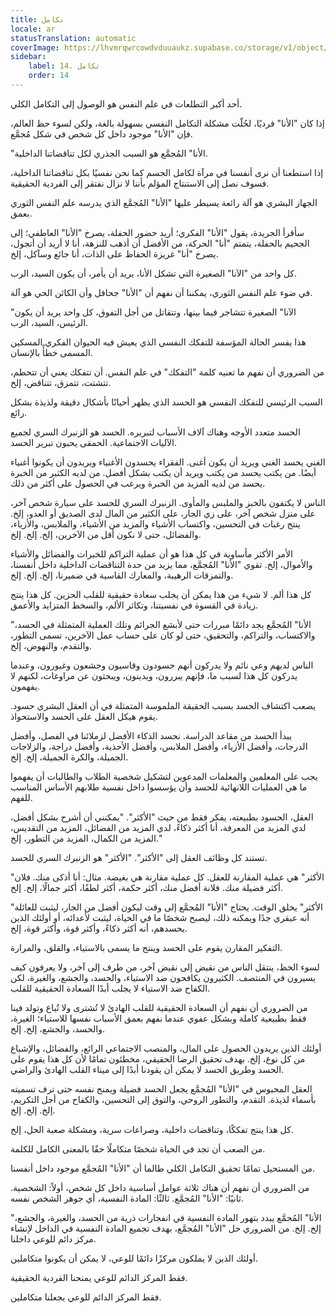 ```yaml
---
title: تكامل
locale: ar
statusTranslation: automatic
coverImage: https://lhvmrqwrcowdvduuaukz.supabase.co/storage/v1/object/public/strapi-uploads/small_cover-educacion-fundamental.webp-2d51a7828a2b1309555be27f7e2a61a0.webp
sidebar:
    label: 14. تكامل
    order: 14
---
```

أحد أكبر التطلعات في علم النفس هو الوصول إلى التكامل الكلي.

إذا كان "الأنا" فرديًا، لحُلّت مشكلة التكامل النفسي بسهولة بالغة، ولكن لسوء حظ العالم، فإن "الأنا" موجود داخل كل شخص في شكل مُجمَّع.

"الأنا" المُجمَّع هو السبب الجذري لكل تناقضاتنا الداخلية.

إذا استطعنا أن نرى أنفسنا في مرآة لكامل الجسم كما نحن نفسيًا بكل تناقضاتنا الداخلية، فسوف نصل إلى الاستنتاج المؤلم بأننا لا نزال نفتقر إلى الفردية الحقيقية.

الجهاز البشري هو آلة رائعة يسيطر عليها "الأنا" المُجمَّع الذي يدرسه علم النفس الثوري بعمق.

سأقرأ الجريدة، يقول "الأنا" الفكري؛ أريد حضور الحفلة، يصرخ "الأنا" العاطفي؛ إلى الجحيم بالحفلة، يتمتم "أنا" الحركة، من الأفضل أن أذهب للنزهة، أنا لا أريد أن أتجول، يصرخ "أنا" غريزة الحفاظ على الذات، أنا جائع وسآكل، إلخ.

كل واحد من "الآنا" الصغيرة التي تشكل الأنا، يريد أن يأمر، أن يكون السيد، الرب.

في ضوء علم النفس الثوري، يمكننا أن نفهم أن "الأنا" جحافل وأن الكائن الحي هو آلة.

"الآنا" الصغيرة تتشاجر فيما بينها، وتتقاتل من أجل التفوق، كل واحد يريد أن يكون الرئيس، السيد، الرب.

هذا يفسر الحالة المؤسفة للتفكك النفسي الذي يعيش فيه الحيوان الفكري المسكين المسمى خطأً بالإنسان.

من الضروري أن نفهم ما تعنيه كلمة "التفكك" في علم النفس. أن تتفكك يعني أن تتحطم، تتشتت، تتمزق، تتناقض، إلخ.

السبب الرئيسي للتفكك النفسي هو الحسد الذي يظهر أحيانًا بأشكال دقيقة ولذيذة بشكل رائع.

الحسد متعدد الأوجه وهناك آلاف الأسباب لتبريره. الحسد هو الزنبرك السري لجميع الآليات الاجتماعية. الحمقى يحبون تبرير الحسد.

الغني يحسد الغني ويريد أن يكون أغنى. الفقراء يحسدون الأغنياء ويريدون أن يكونوا أغنياء أيضًا. من يكتب يحسد من يكتب ويريد أن يكتب بشكل أفضل. من لديه الكثير من الخبرة يحسد من لديه المزيد من الخبرة ويرغب في الحصول على أكثر من ذلك.

الناس لا يكتفون بالخبز والملبس والمأوى. الزنبرك السري للحسد على سيارة شخص آخر، على منزل شخص آخر، على زي الجار، على الكثير من المال لدى الصديق أو العدو، إلخ. ينتج رغبات في التحسين، واكتساب الأشياء والمزيد من الأشياء، والملابس، والأزياء، والفضائل، حتى لا نكون أقل من الآخرين، إلخ. إلخ. إلخ.

الأمر الأكثر مأساوية في كل هذا هو أن عملية التراكم للخبرات والفضائل والأشياء والأموال، إلخ. تقوي "الأنا" المُجمَّع، مما يزيد من حدة التناقضات الداخلية داخل أنفسنا، والتمزقات الرهيبة، والمعارك القاسية في ضميرنا، إلخ. إلخ. إلخ.

كل هذا ألم. لا شيء من هذا يمكن أن يجلب سعادة حقيقية للقلب الحزين. كل هذا ينتج زيادة في القسوة في نفسيتنا، وتكاثر الألم، والسخط المتزايد والأعمق.

"الأنا" المُجمَّع يجد دائمًا مبررات حتى لأبشع الجرائم وتلك العملية المتمثلة في الحسد، والاكتساب، والتراكم، والتحقيق، حتى لو كان على حساب عمل الآخرين، تسمى التطور، والتقدم، والنهوض، إلخ.

الناس لديهم وعي نائم ولا يدركون أنهم حسودون وقاسيون وجشعون وغيورون، وعندما يدركون كل هذا لسبب ما، فإنهم يبررون، ويدينون، ويبحثون عن مراوغات، لكنهم لا يفهمون.

يصعب اكتشاف الحسد بسبب الحقيقة الملموسة المتمثلة في أن العقل البشري حسود. يقوم هيكل العقل على الحسد والاستحواذ.

يبدأ الحسد من مقاعد الدراسة. نحسد الذكاء الأفضل لزملائنا في الفصل، وأفضل الدرجات، وأفضل الأزياء، وأفضل الملابس، وأفضل الأحذية، وأفضل دراجة، والزلاجات الجميلة، والكرة الجميلة، إلخ. إلخ.

يجب على المعلمين والمعلمات المدعوين لتشكيل شخصية الطلاب والطالبات أن يفهموا ما هي العمليات اللانهائية للحسد وأن يؤسسوا داخل نفسية طلابهم الأساس المناسب للفهم.

العقل، الحسود بطبيعته، يفكر فقط من حيث "الأكثر". "يمكنني أن أشرح بشكل أفضل، لدي المزيد من المعرفة، أنا أكثر ذكاءً، لدي المزيد من الفضائل، المزيد من التقديس، المزيد من الكمال، المزيد من التطور، إلخ."

تستند كل وظائف العقل إلى "الأكثر". "الأكثر" هو الزنبرك السري للحسد.

"الأكثر" هي عملية المقارنة للعقل. كل عملية مقارنة هي بغيضة. مثال: أنا أذكى منك. فلان أكثر فضيلة منك. فلانة أفضل منك، أكثر حكمة، أكثر لطفًا، أكثر جمالًا، إلخ. إلخ.

"الأكثر" يخلق الوقت. يحتاج "الأنا" المُجمَّع إلى وقت ليكون أفضل من الجار، ليثبت للعائلة أنه عبقري جدًا ويمكنه ذلك، ليصبح شخصًا ما في الحياة، ليثبت لأعدائه، أو أولئك الذين يحسدهم، أنه أكثر ذكاءً، وأكثر قوة، وأكثر قوة، إلخ.

التفكير المقارن يقوم على الحسد وينتج ما يسمى بالاستياء، والقلق، والمرارة.

لسوء الحظ، ينتقل الناس من نقيض إلى نقيض آخر، من طرف إلى آخر، ولا يعرفون كيف يسيرون في المنتصف. الكثيرون يكافحون ضد الاستياء، والحسد، والجشع، والغيرة، لكن الكفاح ضد الاستياء لا يجلب أبدًا السعادة الحقيقية للقلب.

من الضروري أن نفهم أن السعادة الحقيقية للقلب الهادئ لا تُشترى ولا تُباع وتولد فينا فقط بطبيعية كاملة وبشكل عفوي عندما نفهم بعمق الأسباب نفسها للاستياء؛ الغيرة، والحسد، والجشع، إلخ. إلخ.

أولئك الذين يريدون الحصول على المال، والمنصب الاجتماعي الرائع، والفضائل، والإشباع من كل نوع، إلخ. بهدف تحقيق الرضا الحقيقي، مخطئون تمامًا لأن كل هذا يقوم على الحسد وطريق الحسد لا يمكن أن يقودنا أبدًا إلى ميناء القلب الهادئ والراضي.

العقل المحبوس في "الأنا" المُجمَّع يجعل الحسد فضيلة ويمنح نفسه حتى ترف تسميته بأسماء لذيذة. التقدم، والتطور الروحي، والتوق إلى التحسين، والكفاح من أجل التكريم، إلخ. إلخ. إلخ.

كل هذا ينتج تفككًا، وتناقضات داخلية، وصراعات سرية، ومشكلة صعبة الحل، إلخ.

من الصعب أن تجد في الحياة شخصًا متكاملًا حقًا بالمعنى الكامل للكلمة.

من المستحيل تمامًا تحقيق التكامل الكلي طالما أن "الأنا" المُجمَّع موجود داخل أنفسنا.

من الضروري أن نفهم أن هناك ثلاثة عوامل أساسية داخل كل شخص، أولاً: الشخصية. ثانيًا: "الأنا" المُجمَّع. ثالثًا: المادة النفسية، أي جوهر الشخص نفسه.

"الأنا" المُجمَّع يبدد بتهور المادة النفسية في انفجارات ذرية من الحسد، والغيرة، والجشع، إلخ. إلخ. من الضروري حل "الأنا" المُجمَّع، بهدف تجميع المادة النفسية في الداخل لإنشاء مركز دائم للوعي داخلنا.

أولئك الذين لا يملكون مركزًا دائمًا للوعي، لا يمكن أن يكونوا متكاملين.

فقط المركز الدائم للوعي يمنحنا الفردية الحقيقية.

فقط المركز الدائم للوعي يجعلنا متكاملين.

